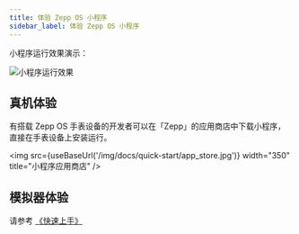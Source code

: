 ```yaml
---
title: 体验 Zepp OS 小程序
sidebar_label: 体验 Zepp OS 小程序
---
```



小程序运行效果演示：

![小程序运行效果](/img/docs/quick-start/mini_program_preview.gif)

## 真机体验

有搭载 Zepp OS 手表设备的开发者可以在「Zepp」的应用商店中下载小程序，直接在手表设备上安装运行。

<img src={useBaseUrl('/img/docs/quick-start/app_store.jpg')} width="350" title="小程序应用商店" />

## 模拟器体验

请参考 [《快速上手》](../guides/quick-start.md)
